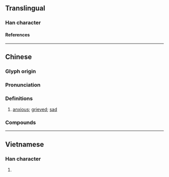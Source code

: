 {{character info}}
==Translingual==

===Han character===
{{Han char|rn=61|rad=心|as=05|sn=8|four=91027|canj=PMOB|ids=⿰忄丙}}

====References====
{{Han ref|kx=0382.220|dkj=10495|dj=0712.120|hdz=42284.030|uh=6032}}

----
==Chinese==
{{zh-forms}}

===Glyph origin===
{{Han etym}}

===Pronunciation===
{{zh-pron
|m=bǐng
|c=bing2
|mc=y
|oc=y
|cat=a
}}

===Definitions===
{{zh-hanzi}}

# {{lb|zh|literary}} [[anxious]]; [[grieved]]; [[sad]]

===Compounds===
{{zh-der|怲怲}}

----

==Vietnamese==

===Han character===
{{vi-readings|rs=心05|reading=biếng}}

# {{rfdef|vi|sort=心05}}